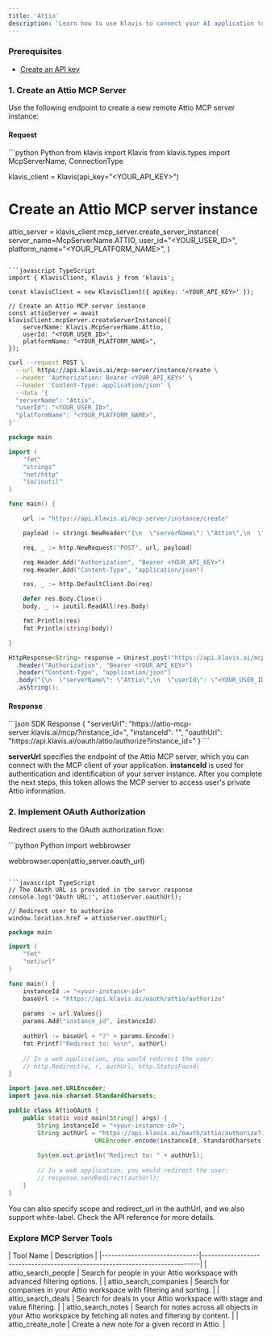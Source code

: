 ```yaml
---
title: 'Attio'
description: 'Learn how to use Klavis to connect your AI application to Attio MCP Server'
---
```




### Prerequisites

- [Create an API key](https://www.klavis.ai/home/api-keys)

### 1. Create an Attio MCP Server

Use the following endpoint to create a new remote Attio MCP server instance:

#### Request
<CodeGroup>
```python Python
from klavis import Klavis
from klavis.types import McpServerName, ConnectionType

klavis_client = Klavis(api_key="<YOUR_API_KEY>")

# Create an Attio MCP server instance
attio_server = klavis_client.mcp_server.create_server_instance(
    server_name=McpServerName.ATTIO,
    user_id="<YOUR_USER_ID>",
    platform_name="<YOUR_PLATFORM_NAME>",
)
```

```javascript TypeScript
import { KlavisClient, Klavis } from 'klavis';

const klavisClient = new KlavisClient({ apiKey: '<YOUR_API_KEY>' });

// Create an Attio MCP server instance
const attioServer = await klavisClient.mcpServer.createServerInstance({
    serverName: Klavis.McpServerName.Attio,
    userId: "<YOUR_USER_ID>",
    platformName: "<YOUR_PLATFORM_NAME>",
});
```

```bash cURL
curl --request POST \
  --url https://api.klavis.ai/mcp-server/instance/create \
  --header 'Authorization: Bearer <YOUR_API_KEY>' \
  --header 'Content-Type: application/json' \
  --data '{
  "serverName": "Attio",
  "userId": "<YOUR_USER_ID>",
  "platformName": "<YOUR_PLATFORM_NAME>",
}'
```



```go Go
package main

import (
	"fmt"
	"strings"
	"net/http"
	"io/ioutil"
)

func main() {

	url := "https://api.klavis.ai/mcp-server/instance/create"

	payload := strings.NewReader("{\n  \"serverName\": \"Attio\",\n  \"userId\": \"<YOUR_USER_ID>\",\n  \"platformName\": \"<YOUR_PLATFORM_NAME>\",\n}")

	req, _ := http.NewRequest("POST", url, payload)

	req.Header.Add("Authorization", "Bearer <YOUR_API_KEY>")
	req.Header.Add("Content-Type", "application/json")

	res, _ := http.DefaultClient.Do(req)

	defer res.Body.Close()
	body, _ := ioutil.ReadAll(res.Body)

	fmt.Println(res)
	fmt.Println(string(body))

}
```

```java Java
HttpResponse<String> response = Unirest.post("https://api.klavis.ai/mcp-server/instance/create")
  .header("Authorization", "Bearer <YOUR_API_KEY>")
  .header("Content-Type", "application/json")
  .body("{\n  \"serverName\": \"Attio\",\n  \"userId\": \"<YOUR_USER_ID>\",\n  \"platformName\": \"<YOUR_PLATFORM_NAME>\",\n }")
  .asString();
```
</CodeGroup>

#### Response
<CodeGroup>
```json SDK Response
{
  "serverUrl": "https://attio-mcp-server.klavis.ai/mcp/?instance_id=<instance-id>",
  "instanceId": "<instance-id>",
  "oauthUrl": "https://api.klavis.ai/oauth/attio/authorize?instance_id=<instance-id>"
}
```
</CodeGroup>


<Check> **serverUrl** specifies the endpoint of the Attio MCP server, which you can connect with the MCP client of your application.</Check>
<Note> **instanceId** is used for authentication and identification of your server instance. After you complete the next steps, this token allows the MCP server to access user's private Attio information.</Note>


### 2. Implement OAuth Authorization

Redirect users to the OAuth authorization flow:

<CodeGroup>
```python Python
import webbrowser

webbrowser.open(attio_server.oauth_url)
```

```javascript TypeScript
// The OAuth URL is provided in the server response
console.log('OAuth URL:', attioServer.oauthUrl);

// Redirect user to authorize
window.location.href = attioServer.oauthUrl;
```



```go Go
package main

import (
    "fmt"
    "net/url"
)

func main() {
    instanceId := "<your-instance-id>"
    baseUrl := "https://api.klavis.ai/oauth/attio/authorize"
    
    params := url.Values{}
    params.Add("instance_id", instanceId)
    
    authUrl := baseUrl + "?" + params.Encode()
    fmt.Printf("Redirect to: %s\n", authUrl)
    
    // In a web application, you would redirect the user:
    // http.Redirect(w, r, authUrl, http.StatusFound)
}
```

```java Java
import java.net.URLEncoder;
import java.nio.charset.StandardCharsets;

public class AttioOAuth {
    public static void main(String[] args) {
        String instanceId = "<your-instance-id>";
        String authUrl = "https://api.klavis.ai/oauth/attio/authorize?instance_id=" + 
                        URLEncoder.encode(instanceId, StandardCharsets.UTF_8);
        
        System.out.println("Redirect to: " + authUrl);
        
        // In a web application, you would redirect the user:
        // response.sendRedirect(authUrl);
    }
}
```


</CodeGroup>

<Tip>
You can also specify scope and redirect_url in the authUrl, and we also support white-label. Check the API reference for more details.
</Tip>

### Explore MCP Server Tools

<Accordion title="Tools Information">
| Tool Name                    | Description                                                                 |
|------------------------------|-----------------------------------------------------------------------------|
| attio_search_people          | Search for people in your Attio workspace with advanced filtering options. |
| attio_search_companies       | Search for companies in your Attio workspace with filtering and sorting.   |
| attio_search_deals           | Search for deals in your Attio workspace with stage and value filtering.   |
| attio_search_notes           | Search for notes across all objects in your Attio workspace by fetching all notes and filtering by content. |
| attio_create_note            | Create a new note for a given record in Attio.                             |

</Accordion> 